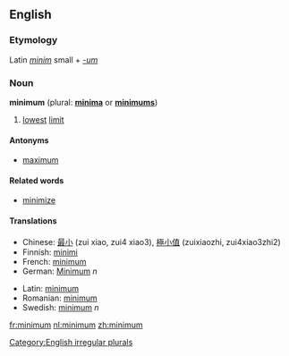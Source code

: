 ==English==
===Etymology===
Latin ''[[minim]]'' small + ''[[-um]]''

===Noun===
'''minimum''' (plural: '''[[minima]]''' or '''[[minimums]]''')

#[[lowest]] [[limit]]

====Antonyms====
*[[maximum]]

====Related words====
*[[minimize]]

====Translations====
{{top}}
*Chinese: [[最小]] (zui xiao, zui4 xiao3), [[極小值]] (zuixiaozhi, zui4xiao3zhi2)
*Finnish: [[minimi]]
*French: [[minimum#French|minimum]]
*German: [[Minimum]] ''n''
{{mid}}
*Latin: [[minimum#Latin|minimum]]
*Romanian: [[minimum#Romanian|minimum]]
*Swedish: [[minimum#Swedish|minimum]] ''n''
{{bottom}}

[[Category:English irregular plurals]]

[[fr:minimum]]
[[nl:minimum]]
[[zh:minimum]]